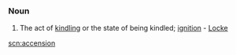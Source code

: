===Noun===
#The act of [[kindling]] or the state of being kindled; [[ignition]] - [[Locke]]

[[scn:accension]]